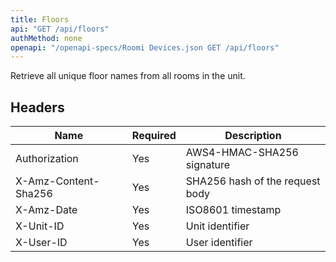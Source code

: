```yaml
---
title: Floors
api: "GET /api/floors"
authMethod: none
openapi: "/openapi-specs/Roomi Devices.json GET /api/floors"
---
```


Retrieve all unique floor names from all rooms in the unit.

## Headers


| Name | Required | Description |
| --- | --- | --- |
| Authorization | Yes | AWS4-HMAC-SHA256 signature |
| X-Amz-Content-Sha256 | Yes | SHA256 hash of the request body |
| X-Amz-Date | Yes | ISO8601 timestamp |
| X-Unit-ID | Yes | Unit identifier |
| X-User-ID | Yes | User identifier |

